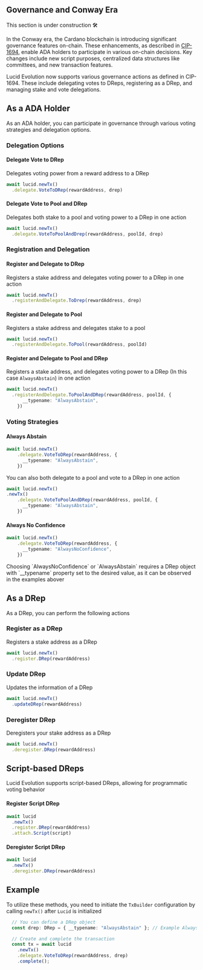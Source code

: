 
## Governance and Conway Era

<Callout>This section is under construction 🛠️</Callout>

In the Conway era, the Cardano blockchain is introducing significant governance features on-chain. These enhancements, as described in [CIP-1694](https://github.com/cardano-foundation/CIPs/tree/master/CIP-1694), enable ADA holders
to participate in various on-chain decisions. Key changes include new script purposes, centralized data structures like committees, and new transaction features.

Lucid Evolution now supports various governance actions as defined in CIP-1694. These include delegating votes to DReps, registering as a DRep, and managing stake and vote delegations.

## As a ADA Holder

As an ADA holder, you can participate in governance through various voting strategies and delegation options.

### Delegation Options

#### Delegate Vote to DRep

Delegates voting power from a reward address to a DRep
```typescript
await lucid.newTx()
  .delegate.VoteToDRep(rewardAddress, drep)
```

#### Delegate Vote to Pool and DRep

Delegates both stake to a pool and voting power to a DRep in one action

```typescript
await lucid.newTx()
  .delegate.VoteToPoolAndDrep(rewardAddress, poolId, drep)
```

### Registration and Delegation
#### Register and Delegate to DRep

Registers a stake address and delegates voting power to a DRep in one action

```typescript
await lucid.newTx()
  .registerAndDelegate.ToDrep(rewardAddress, drep)
```

#### Register and Delegate to Pool

Registers a stake address and delegates stake to a pool 
```typescript
await lucid.newTx()
  .registerAndDelegate.ToPool(rewardAddress, poolId)
```

#### Register and Delegate to Pool and DRep
Registers a stake address, and delegates voting power to a DRep (In this case `AlwaysAbstain`) in one action

```typescript
await lucid.newTx()
  .registerAndDelegate.ToPoolAndDRep(rewardAddress, poolId, {
      __typename: "AlwaysAbstain",
    })
```

### Voting Strategies

#### Always Abstain

```typescript
await lucid.newTx()
    .delegate.VoteToDRep(rewardAddress, {
      __typename: "AlwaysAbstain",
    })
```

You can also both delegate to a pool and vote to a DRep in one action

```typescript
await lucid.newTx()
.newTx()
    .delegate.VoteToPoolAndDRep(rewardAddress, poolId, {
      __typename: "AlwaysAbstain",
    })
```

#### Always No Confidence

```typescript
await lucid.newTx()
    .delegate.VoteToDRep(rewardAddress, {
      __typename: "AlwaysNoConfidence",
    })
```

<Callout>
Choosing `AlwaysNoConfidence` or `AlwaysAbstain` requires a DRep object with `__typename` property set to the desired value, as it can be observed in the examples abover
</Callout>

## As a DRep

As a DRep, you can perform the following actions

### Register as a DRep

Registers a stake address as a DRep

```typescript
await lucid.newTx()
  .register.DRep(rewardAddress)
```

### Update DRep

Updates the information of a DRep

```typescript
await lucid.newTx()
  .updateDRep(rewardAddress)
```

### Deregister DRep

Deregisters your stake address as a DRep

```typescript
await lucid.newTx()
  .deregister.DRep(rewardAddress)
```

## Script-based DReps

Lucid Evolution supports script-based DReps, allowing for programmatic voting behavior

#### Register Script DRep

```typescript
await lucid
  .newTx()
  .register.DRep(rewardAddress)
  .attach.Script(script)
```

#### Deregister Script DRep

```typescript
await lucid
  .newTx()
  .deregister.DRep(rewardAddress)
```

## Example

To utilize these methods, you need to initiate the `TxBuilder` configuration by calling `newTx()` after `Lucid` is initialized

```typescript
  // You can define a DRep object
  const drep: DRep = { __typename: "AlwaysAbstain" }; // Example AlwaysAbstain DRep

  // Create and complete the transaction
  const tx = await lucid
    .newTx()
    .delegate.VoteToDRep(rewardAddress, drep)
    .complete();
```
